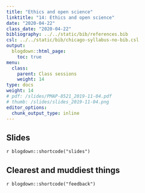 ```yaml
---
title: "Ethics and open science"
linktitle: "14: Ethics and open science"
date: "2020-04-22"
class_date: "2020-04-22"
bibliography: ../../static/bib/references.bib
csl: ../../static/bib/chicago-syllabus-no-bib.csl
output:
  blogdown::html_page:
    toc: true
menu:
  class:
    parent: Class sessions
    weight: 14
type: docs
weight: 14
# pdf: /slides/PMAP-8521_2019-11-04.pdf
# thumb: /slides/slides_2019-11-04.png
editor_options: 
  chunk_output_type: inline
---
```


## Slides

`r blogdown::shortcode("slides")`


## Clearest and muddiest things

`r blogdown::shortcode("feedback")`
